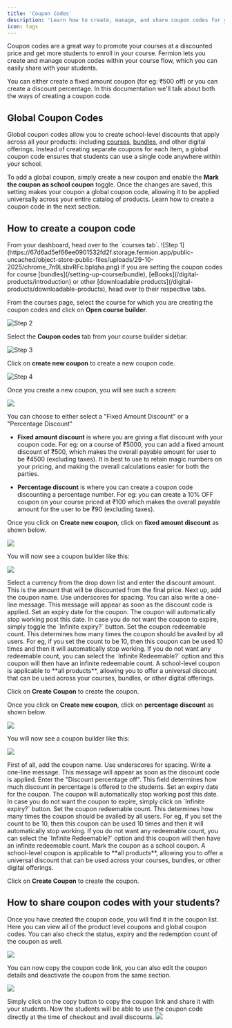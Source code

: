```yaml
---
title: 'Coupon Codes'
description: 'Learn how to create, manage, and share coupon codes for your courses to offer discounts and promote enrollments on Fermion.'
icon: tags
---
```


Coupon codes are a great way to promote your courses at a discounted price and get more students to enroll in your course. Fermion lets you create and manage coupon codes within your course flow, which you can easily share with your students.

You can either create a fixed amount coupon (for eg: ₹500 off) or you can create a discount percentage. In this documentation we'll talk about both the ways of creating a coupon code.

## Global Coupon Codes

Global coupon codes allow you to create school-level discounts that apply across all your products: including [courses](/setting-up-course/prerequisites), [bundles](/setting-up-course/bundle), and other digital offerings. Instead of creating separate coupons for each item, a global coupon code ensures that students can use a single code anywhere within your school.

To add a global coupon, simply create a new coupon and enable the **Mark the coupon as school coupon** toggle. Once the changes are saved, this setting makes your coupon a global coupon code, allowing it to be applied universally across your entire catalog of products. Learn how to create a coupon code in the next section.

## How to create a coupon code

<Steps>
<Step title="Navigate to courses" > 
From your dashboard, head over to the `courses tab`.
![Step 1](https://67d6ad5ef66ee0901532fd2f.storage.fermion.app/public-uncached/object-store-public-files/uploads/29-10-2025/chrome_7n9LsbvRFc.bplqha.png)

<Warning>
	If you are setting the coupon codes for course [bundles](/setting-up-course/bundle), [eBooks](/digital-products/introduction) or other
	[downloadable products](/digital-products/downloadable-products), head over to their respective tabs.
</Warning>

</Step>


<Step title= "Select the course">

From the courses page, select the course for which you are creating the coupon codes and click on **Open course builder**.

![Step 2](https://67d6ad5ef66ee0901532fd2f.storage.fermion.app/public-uncached/object-store-public-files/uploads/29-10-2025/chrome_Z8XTE8Wyhp.fpsmpb.png)
</Step>


<Step title= "Head over to the Coupon codes tab">

Select the **Coupon codes** tab from your course builder sidebar.

![Step 3](https://67d6ad5ef66ee0901532fd2f.storage.fermion.app/public-uncached/object-store-public-files/uploads/29-10-2025/chrome_581mi7zQNI.ikiztn.png)

</Step>


<Step title="Create a new coupon">

Click on **create new coupon** to create a new coupon code.

![Step 4](https://67d6ad5ef66ee0901532fd2f.storage.fermion.app/public-uncached/object-store-public-files/uploads/29-10-2025/chrome_4jB6ELhVon.wljsrq.png)
</Step>


<Step title="Select a coupon type">

Once you create a new coupon, you will see such a screen:

![](https://codedamn-website-assets.s3.us-east-1.amazonaws.com/uploads/19-11-2024/32%E2%80%AFAM.aiujah.png)

You can choose to either select a "Fixed Amount Discount" or a "Percentage Discount"

-   **Fixed amount discount** is where you are giving a flat discount with your coupon code. For eg: on a course of ₹5000, you can add a fixed amount discount of ₹500, which makes the overall payable amount for user to be ₹4500 (excluding taxes). It is best to use to retain magic numbers on your pricing, and making the overall calculations easier for both the parties.

-   **Percentage discount** is where you can create a coupon code discounting a percentage number. For eg: you can create a 10% OFF coupon on your course priced at ₹100 which makes the overall payable amount for the user to be ₹90 (excluding taxes).
</Step>

<Step title="How to create a fixed amount coupon">

Once you click on **Create new coupon**, click on **fixed amount discount** as shown below.

![](https://67d6ad5ef66ee0901532fd2f.storage.fermion.app/public-uncached/object-store-public-files/uploads/29-10-2025/chrome_sWZjnwCwR9.wxvmcf.png)

You will now see a coupon builder like this:

![](https://67d6ad5ef66ee0901532fd2f.storage.fermion.app/public-uncached/object-store-public-files/uploads/29-10-2025/chrome_6C1CF3Zt2t.emxhyc.png)

<AccordionGroup>
  <Accordion title="Select a currency">
    Select a currency from the drop down list and enter the discount amount. This is the amount that will be discounted from the final price.
  </Accordion>

  <Accordion title="Add the coupon name">
    Next up, add the coupon name. Use underscores for spacing.
  </Accordion>

  <Accordion title="Write a one-line message">
    You can also write a one-line message. This message will appear as soon as the discount code is applied.
  </Accordion>

  <Accordion title="Set an expiry date">
    Set an expiry date for the coupon. The coupon will automatically stop working post this date. In case you do not want the coupon to expire, simply toggle the `Infinite expiry?` button.
  </Accordion>

  <Accordion title="Set the coupon redeemable count">
    Set the coupon redeemable count. This determines how many times the coupon should be availed by all users. For eg, if you set the count to be 10, then this coupon can be used 10 times and then it will automatically stop working. If you do not want any redeemable count, you can select the `Infinite Redeemable?` option and this coupon will then have an infinite redeemable count.
  </Accordion>
  <Accordion title="Global coupon codes (School-level coupons)"> 
    A school-level coupon is applicable to **all products**, allowing you to offer a universal discount that can be used across your courses, bundles, or other digital offerings.
  </Accordion>
</AccordionGroup>

Click on **Create Coupon** to create the coupon.

</Step>

<Step title="How to create a percentage discount coupon">

Once you click on **Create new coupon**, click on **percentage discount** as shown below.

![](https://67d6ad5ef66ee0901532fd2f.storage.fermion.app/public-uncached/object-store-public-files/uploads/29-10-2025/chrome_PcC0XrgMur.eshqwp.png)

You will now see a coupon builder like this:

![](https://67d6ad5ef66ee0901532fd2f.storage.fermion.app/public-uncached/object-store-public-files/uploads/29-10-2025/chrome_vR9jG2S7qf.cnhfnp.png)

<AccordionGroup>
  <Accordion title="Add the coupon name">
    First of all, add the coupon name. Use underscores for spacing.
  </Accordion>

  <Accordion title="Write a one-line message">
    Write a one-line message. This message will appear as soon as the discount code is applied.
  </Accordion>

  <Accordion title="Enter discount percentage off">
    Enter the "Discount percentage off". This field determines how much discount in percentage is offered to the students.
  </Accordion>

  <Accordion title="Set an expiry date">
    Set an expiry date for the coupon. The coupon will automatically stop working post this date. In case you do not want the coupon to expire, simply click on `Infinite expiry?` button.
  </Accordion>

  <Accordion title="Set the coupon redeemable count">
    Set the coupon redeemable count. This determines how many times the coupon should be availed by all users. For eg, if you set the count to be 10, then this coupon can be used 10 times and then it will automatically stop working. If you do not want any redeemable count, you can select the `Infinite Redeemable?` option and this coupon will then have an infinite redeemable count.
  </Accordion>

  <Accordion title="Global coupon codes (School-level coupons)">
    Mark the coupon as a school coupon.  
    A school-level coupon is applicable to **all products**, allowing you to offer a universal discount that can be used across your courses, bundles, or other digital offerings.
  </Accordion>
</AccordionGroup>

Click on **Create Coupon** to create the coupon.

</Step>
</Steps>


## How to share coupon codes with your students?

Once you have created the coupon code, you will find it in the coupon list. Here you can view all of the product level coupons and global coupon codes. You can also check the status, expiry and the redemption count of the coupon as well.

![](https://67d6ad5ef66ee0901532fd2f.storage.fermion.app/public-uncached/object-store-public-files/uploads/29-10-2025/chrome_V3FJFABdhT.zbznnz.png)

You can now copy the coupon code link, you can also edit the coupon details and deactivate the coupon from the same section.

![](https://67d6ad5ef66ee0901532fd2f.storage.fermion.app/public-uncached/object-store-public-files/uploads/29-10-2025/chrome_SJ6AwghNj2.hqyose.png)

Simply click on the copy button to copy the coupon link and share it with your students. Now the students will be able to use the coupon code directly at the time of checkout and avail discounts.
![](https://67d6ad5ef66ee0901532fd2f.storage.fermion.app/public-uncached/object-store-public-files/uploads/29-10-2025/chrome_6qMwqTIEoL.hnnmcd.png)
